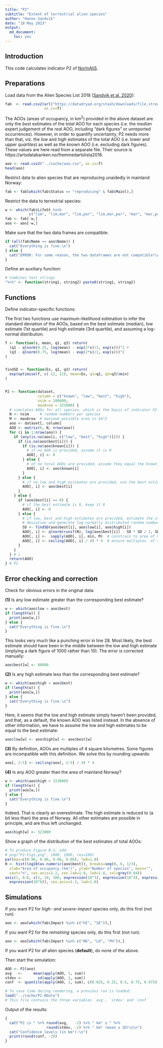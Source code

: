 ```yaml
---
title: "P2"
subtitle: "Extent of terrestrial alien species"
author: "Hanno Sandvik"
date: "18 May 2023"
output:
  md_document:
    toc: yes
---
```


## Introduction
This code calculates indicator P2 of [NorInAliS](https://github.com/HannoSandvik/NorInAliS).


## Preparations
Load data from the Alien Species List 2018 
([Sandvik et al. 2020](https://doi.org/10.5061/dryad.8sf7m0cjc)):
```r
fab  <- read.csv2(url("https://datadryad.org/stash/downloads/file_stream/359484"),
                  as.is=T)
```
The AOOs (areas of occupancy, in km^2^) provided in the above dataset are only the _best_
estimates of the _total_ AOO for each species (i.e. the _median_ expert judgement
of the _real_ AOO, including "dark figures" or unreported occurrences). However,
in order to quantify uncertainty, P2 needs more than that, viz. the _low_ and 
_high_ estimates of the total AOO (i.e. lower and upper _quartiles_) as well as 
the _known_ AOO (i.e. excluding dark figures). These values are here read from a
separate file. Their source is https://artsdatabanken.no/fremmedartslista2018.
```r
aoo <- read.csv2("../cache/aoo.csv", as.is=T)
head(aoo)
```


Restrict data to alien species that are reproducing unaidedly in mainland Norway:
```r
fab <- fab[which(fab$Status == "reproducing" & fab$Mainl),]
```


Restrict the data to terrestrial species:
```r
w <- which(fab$LifeSt %in%
           c("lim", "lim,mar", "lim,par", "lim,mar,par", "mar", "mar,par"))
fab <- fab[-w,]
aoo <- aoo[-w,]
```


Make sure that the two data frames are compatible:
```r
if (all(fab$Name == aoo$Name)) {
  cat("Everything is fine.\n")
} else {
  cat("ERROR: For some reason, the two dataframes are not compatible!\n")
}
```


Define an auxiliary function:
```r
# Combines text strings
"%+%" <- function(string1, string2) paste0(string1, string2)
```


## Functions
Define indicator-specific functions:

The first two functions use maximum-likelihood estimation to infer the 
standard deviation of the AOOs, based on the best estimate (median), low estimate
(1st quartile) and high estimate (3rd quartile), 
and assuming a log-normal distribution.
```r
f <- function(s, mean, q1, q3) return(
  (q1 - qlnorm(0.25, log(mean) - exp(2*s)/2, exp(s)))^2 +
  (q3 - qlnorm(0.75, log(mean) - exp(2*s)/2, exp(s)))^2
)


findSD <- function(Ex, q1, q3) return(
  exp(optimise(f, c(-12, 12), mean=Ex, q1=q1, q3=q3)$min)
)


P2 <- function(dataset,
               column = c("known", "low", "best", "high"),
               nsim = 100000, 
               maxArea = 323800) {
  # simulates AOOs for all species, which is the basis of indicator P2
  N <- nsim     # random numbers per species
  M <- maxArea  # maximum possible area in km^2
  aoo <- dataset[, column]
  AOO <- matrix(0, N, nrow(aoo))
  for (i in 1:nrow(aoo)) {
    if (any(is.na(aoo[i, c("low", "best", "high")]))) {
      if (is.na(aoo$best[i])) {
        if (is.na(aoo$known[i])) {
          # if no AOO is provided, assume it is 0
          AOO[, i] <- 0
        } else {
          # of no total AOOs are provided, assume they equal the known AOO
          AOO[, i] <- aoo$known[i]
        }
      } else {
        # if no low and high estimates are provided, use the best estimate
        AOO[, i] <- aoo$best[i]
      }
    } else {
      if (aoo$best[i] == 0) {
        # if the best estimate is 0, keep it 0
        AOO[, i] <- 0
      } else {
        # if low, best and high estimates are provided, estimate the standard
        # deviation and generate log-normally distributed random numbers
        SD <- findSD(aoo$best[i], aoo$low[i], aoo$high[i])
        AOO[, i] <- qlnorm(runif(N), log(aoo$best[i]) - SD * SD / 2, SD)
        AOO[, i] <-  sapply(AOO[, i], min, M)  # constrain to area of Norway
        AOO[, i] <- ceiling(AOO[, i] / 4) * 4  # ensure multiples  of 4 km^2
      }
    }
  } # i 
  return(AOO)
} # P2
```


## Error checking and correction
Check for obvious errors in the original data:

**(1)** Is any low estimate greater than the corresponding best estimate? 
```r
w <- which(aoo$low > aoo$best)
if (length(w)) {
  print(aoo[w,])
} else {
  cat("Everything is fine.\n")
}
```
This looks very much like a punching error in line 28. Most likely, the best
estimate should have been in the middle between the low and high estimate
(implying a dark figure of 1000 rather than 10). The error is corrected manually:
```r
aoo$best[w] <- 80000
```


**(2)** Is any high estimate less than the corresponding best estimate?
```r
w <- which(aoo$high < aoo$best)
if (length(w)) {
  print(aoo[w,])
} else {
  cat("Everything is fine.\n")
}
```
Here, it seems that the low and high estimate simply haven't been provided,
and that, as a default, the known AOO was listed instead. In the absence of
other information, we have to assume the low and high estimates to be equal
to the best estimate:
```r
aoo$low[w] <- aoo$high[w] <- aoo$best[w]
```


**(3)** By definition, AOOs are multiples of 4 square kilometres. Some figures 
are incompatible with this definition. We solve this by rounding upwards:
```r
aoo[, 2:5] <- ceiling(aoo[, 2:5] / 4) * 4
```


**(4)** Is any AOO greater than the area of mainland Norway?
```r
w <- which(aoo$high > 323800)
if (length(w)) {
  print(aoo[w,])
} else {
  cat("Everything is fine.\n")
}
```
Indeed. That is clearly an overestimate. The high estimate is reduced to
(a bit less than) the area of Norway. All other estimates are possible 
in principle, and are thus left unchanged.
```r
aoo$high[w] <- 323000
```


Show a graph of the distribution of the best estimates of total AOOs:
```r
# To produce Figure B-3, add:
# png("P2-Fig1.png", 1000, 1000, res=180)
par(mai=c(0.96, 0.96, 0.06, 0.06), lwd=1.8)
H <- hist(log10(as.numeric(aoo$best)), breaks=seq(0, 6, 1/3),
  xlab="Area of occupancy (km²)", ylab="Number of species", main="",
  xaxt="n", cex.axis=1.2, cex.lab=1.8, lwd=1.8, col=grey(0.84))
axis(1, 0:6, c(1, 10, 100, expression(10^3), expression(10^4), expression(10^5),
  expression(10^6)), cex.axis=1.2, lwd=1.8)
```


## Simulations
If you want P2 for _high- and severe-impact_ species only, do this first (not run):
```r
aoo <- aoo[which(fab$Impact %in% c("HI", "SE")),]
```
If you want P2 for the _remaining_ species only, do this first (not run):
```r
aoo <- aoo[which(fab$Impact %in% c("NK", "LO", "PH")),]
```
If you want P2 for _all_ alien species (**default**), do none of the above.

Then start the simulation:
```r
AOO <- P2(aoo)
avg   <-     mean(apply(AOO, 1, sum))
stdev <-       sd(apply(AOO, 1, sum))
conf  <- quantile(apply(AOO, 1, sum), c(0.025, 0.25, 0.5, 0.75, 0.975))
```

```r
# To save time during rendering, a previous run is loaded:
load("../cache/P2.RData")
# This file contains the three variables `avg`, `stdev` and `conf`
```


Output of the results:
```r
{ 
  cat("P2 is " %+% round(avg,   -2) %+% " km² ± " %+%
                   round(stdev, -2) %+% " km² (mean ± SD)\n\n")
  cat("Confidence levels (in km²):\n")
  print(round(conf, -2))
}
```

